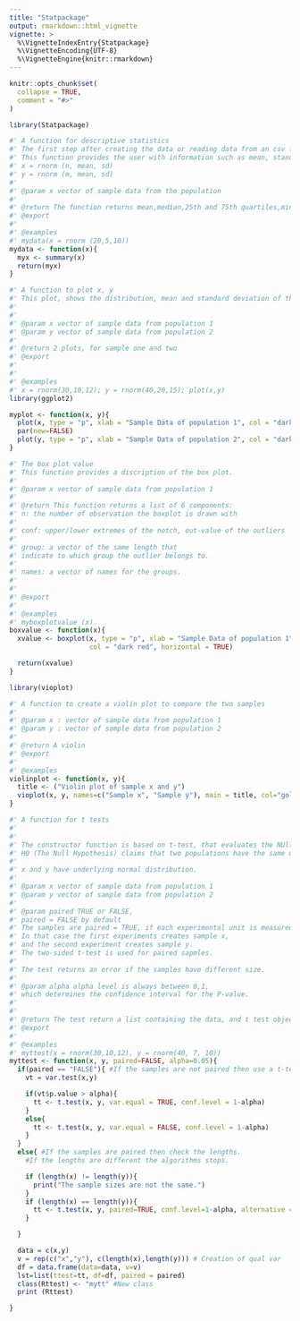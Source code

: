 ```yaml
---
title: "Statpackage"
output: rmarkdown::html_vignette
vignette: >
  %\VignetteIndexEntry{Statpackage}
  %\VignetteEncoding{UTF-8}
  %\VignetteEngine{knitr::rmarkdown}
---
```


```r
knitr::opts_chunk$set(
  collapse = TRUE,
  comment = "#>"
)
```

```r
library(Statpackage)
```

```r
#' A function for descriptive statistics
#' The first step after creating the data or reading data from an csv file is descriptive analysis.
#' This function provides the user with information such as mean, standard deviation, and etc.
#' x = rnorm (n, mean, sd)
#' y = rnorm (m, mean, sd)
#'
#' @param x vector of sample data from the population
#'
#' @return The function returns mean,median,25th and 75th quartiles,min,max
#' @export
#'
#' @examples
#' mydata(x = rnorm (20,5,10))
mydata <- function(x){
  myx <- summary(x)
  return(myx)
}
```

```r
#' A function to plot x, y
#' This plot, shows the distribution, mean and standard deviation of the data in seperate box plots.
#' 
#' 
#' @param x vector of sample data from population 1
#' @param y vector of sample data from population 2
#'
#' @return 2 plots, for sample one and two
#' @export
#'
#'
#' @examples
#' x = rnorm(30,10,12); y = rnorm(40,20,15); plot(x,y)
library(ggplot2)

myplot <- function(x, y){
  plot(x, type = "p", xlab = "Sample Data of population 1", col = "dark red")
  par(new=FALSE)
  plot(y, type = "p", xlab = "Sample Data of population 2", col = "dark blue")
}
```

```r
#' The box plot value
#' This function provides a discription of the box plot.
#'
#' @param x vector of sample data from population 1
#'
#' @return This function returns a list of 6 components:
#' n: the number of observation the boxplot is drawn with
#'
#' conf: upper/lower extremes of the notch, out-value of the outliers
#'
#' group: a vector of the same length that
#' indicate to which group the outlier belongs to.
#'
#' names: a vector of names for the groups.
#'
#'
#' @export
#'
#' @examples
#' myboxplotvalue (x)
boxvalue <- function(x){
  xvalue <- boxplot(x, type = "p", xlab = "Sample Data of population 1",
                    col = "dark red", horizontal = TRUE)

  return(xvalue)
}

```

```r
library(vioplot)

#' A function to create a violin plot to compare the two samples
#'
#' @param x : vector of sample data from population 1
#' @param y : vector of sample data from population 2
#'
#' @return A violin
#' @export
#'
#' @examples
violinplot <- function(x, y){
  title <- ("Violin plot of sample x and y")
  vioplot(x, y, names=c("Sample x", "Sample y"), main = title, col="gold")
}
```

```r
#' A function for t tests
#'
#'
#' The constructor function is based on t-test, that evaluates the NUll hypothesis H0.
#' H0 (The Null Hypothesis) claims that two populations have the same mean.
#'
#' x and y have underlying normal distribution.
#'
#' @param x vector of sample data from population 1
#' @param y vector of sample data from population 2
#'
#' @param paired TRUE or FALSE,
#' paired = FALSE by default
#' The samples are paired = TRUE, if each experimental unit is measured twice.
#' In that case the first experiments creates sample x,
#' and the second experiment creates sample y.
#' The two-sided t-test is used for paired sapmles.
#'
#' The test returns an error if the samples have different size.
#'
#' @param alpha alpha level is always between 0,1,
#' which determines the confidence interval for the P-value.
#'
#'
#' @return The test return a list containing the data, and t test object.
#' @export
#'
#' @examples
#' myttest(x = rnorm(30,10,12), y = rnorm(40, 7, 10))
myttest <- function(x, y, paired=FALSE, alpha=0.05){
  if(paired == "FALSE"){ #If the samples are not paired then use a t-test.
    vt = var.test(x,y)

    if(vt$p.value > alpha){
      tt <- t.test(x, y, var.equal = TRUE, conf.level = 1-alpha)
    }
    else{
      tt <- t.test(x, y, var.equal = FALSE, conf.level = 1-alpha)
    }
  }
  else{ #If the samples are paired then check the lengths.
    #If the lengths are different the algorithms stops.

    if (length(x) != length(y)){
      print("The sample sizes are not the same.")
    }
    if (length(x) == length(y)){
      tt <- t.test(x, y, paired=TRUE, conf.level=1-alpha, alternative = "two.sided")
    }

  }

  data = c(x,y)
  v = rep(c("x","y"), c(length(x),length(y))) # Creation of qual var
  df = data.frame(data=data, v=v)
  lst=list(ttest=tt, df=df, paired = paired)
  class(Rttest) <- "mytt" #New class
  print (Rttest)

}
```
